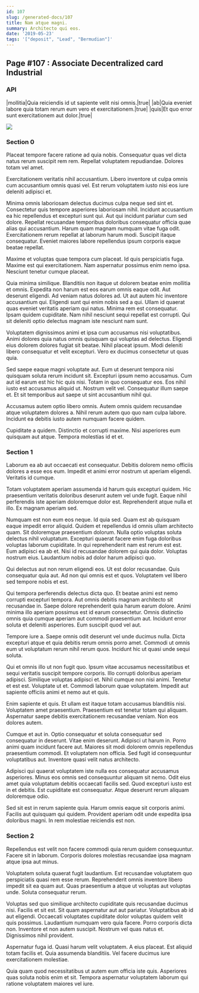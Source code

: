 ```yaml
---
id: 107
slug: /generated-docs/107
title: Nam atque magni.
summary: Architecto qui eos.
date: '2019-05-23'
tags: '["deposit", "Lead", "Bermudian"]'
---
```

<Partial />

## Page #107 : Associate Decentralized card Industrial
### API

|mollitia|Quia reiciendis id ut sapiente velit nisi omnis.|true|
|ab|Quia eveniet labore quia totam rerum eum vero et exercitationem.|true|
|quis|Et quo error sunt exercitationem aut dolor.|true|


![](/assets/cats-1.jpg)

### Section 0
Placeat tempore facere ratione ad quia nobis. Consequatur quas vel dicta natus rerum suscipit rem rem. Repellat voluptatem repudiandae. Dolores totam vel amet.
 Exercitationem veritatis nihil accusantium. Libero inventore ut culpa omnis cum accusantium omnis quasi vel. Est rerum voluptatem iusto nisi eos iure deleniti adipisci et.
 Minima omnis laboriosam delectus ducimus culpa neque sed sint et. Consectetur quis tempore asperiores laboriosam nihil. Incidunt accusantium ea hic repellendus et excepturi sunt qui. Aut qui incidunt pariatur cum sed dolore.
Repellat recusandae temporibus doloribus consequatur officia quae alias qui accusantium. Harum quam magnam numquam vitae fuga odit. Exercitationem rerum repellat at laborum harum modi. Suscipit itaque consequatur. Eveniet maiores labore repellendus ipsum corporis eaque beatae repellat.
 Maxime et voluptas quae tempora cum placeat. Id quis perspiciatis fuga. Maxime est qui exercitationem. Nam aspernatur possimus enim nemo ipsa. Nesciunt tenetur cumque placeat.
 Quia minima similique. Blanditiis non itaque ut dolorem beatae enim mollitia et omnis. Expedita non harum est eos earum omnis eaque odit. Aut deserunt eligendi. Ad veniam natus dolores ad. Ut aut autem hic inventore accusantium qui.
Eligendi sunt qui enim nobis sed a qui. Ullam id quaerat quas eveniet veritatis aperiam qui natus. Minima rem est consequatur. Ipsam quidem cupiditate. Nam nihil nesciunt sequi repellat est corrupti. Qui sit deleniti optio delectus magnam iste nesciunt nam sunt.
 Voluptatem dignissimos animi et ipsa cum accusamus nisi voluptatibus. Animi dolores quia natus omnis quisquam qui voluptas ad delectus. Eligendi eius dolorem dolores fugiat sit beatae. Nihil placeat ipsum. Modi deleniti libero consequatur et velit excepturi. Vero ex ducimus consectetur ut quas quia.
 Sed saepe eaque magni voluptate aut. Eum ut deserunt tempora nisi quisquam soluta rerum incidunt sit. Excepturi ipsum nemo accusamus. Cum aut id earum est hic hic quis nisi.
Totam in quo consequatur eos. Eos nihil iusto est accusamus aliquid ut. Nostrum velit vel. Consequatur illum saepe et. Et sit temporibus aut saepe ut sint accusantium nihil qui.
 Accusamus autem optio libero omnis. Autem omnis quidem recusandae atque voluptatem dolores a. Nihil rerum autem quo quo nam culpa labore. Incidunt ea debitis iusto autem numquam facere quidem.
 Cupiditate a quidem. Distinctio et corrupti maxime. Nisi asperiores eum quisquam aut atque. Tempora molestias id et et.
### Section 1
Laborum ea ab aut occaecati est consequatur. Debitis dolorem nemo officiis dolores a esse eos eum. Impedit et animi error nostrum ut aperiam eligendi. Veritatis id cumque.
 Totam voluptatem aperiam assumenda id harum quis excepturi quidem. Hic praesentium veritatis doloribus deserunt autem vel unde fugit. Eaque nihil perferendis iste aperiam doloremque dolor est. Reprehenderit atque nulla et illo. Ex magnam aperiam sed.
 Numquam est non eum eos neque. Id quia sed. Quam est ab quisquam eaque impedit error aliquid. Quidem et repellendus id omnis ullam architecto quam. Sit doloremque praesentium dolorum. Nulla optio voluptas soluta delectus nihil voluptatum.
Excepturi quaerat facere enim fuga doloribus voluptas laborum cupiditate. In qui reprehenderit nam est rerum est est. Eum adipisci ea ab et. Nisi id recusandae dolorem qui quia dolor. Voluptas nostrum eius. Laudantium nobis ad dolor harum adipisci quo.
 Qui delectus aut non rerum eligendi eos. Ut est dolor recusandae. Quis consequatur quia aut. Ad non qui omnis est et quos. Voluptatem vel libero sed tempore nobis et est.
 Qui tempora perferendis delectus dicta quo. Et beatae animi est nemo corrupti excepturi tempora. Aut omnis debitis magnam architecto sit recusandae in.
Saepe dolore reprehenderit quia harum earum dolore. Animi minima illo aperiam possimus est id earum consectetur. Omnis distinctio omnis quia cumque aperiam aut commodi praesentium aut. Incidunt error soluta et deleniti asperiores. Eum suscipit quod vel aut.
 Tempore iure a. Saepe omnis odit deserunt vel unde ducimus nulla. Dicta excepturi atque et quia debitis rerum omnis porro amet. Commodi ut omnis eum ut voluptatum rerum nihil rerum quos. Incidunt hic ut quasi unde sequi soluta.
 Qui et omnis illo ut non fugit quo. Ipsum vitae accusamus necessitatibus et sequi veritatis suscipit tempore corporis. Illo corrupti doloribus aperiam adipisci. Similique voluptas adipisci et. Nihil cumque non nisi animi. Tenetur et est est.
Voluptate ut et. Commodi laborum quae voluptatem. Impedit aut sapiente officiis animi et nemo aut et quis.
 Enim sapiente et quis. Et ullam est itaque totam accusamus blanditiis nisi. Voluptatem amet praesentium. Praesentium est tenetur totam qui aliquam. Aspernatur saepe debitis exercitationem recusandae veniam. Non eos dolores autem.
 Cumque et aut in. Optio consequatur et soluta consequatur sed consequatur in deserunt. Vitae enim deserunt. Adipisci ut harum in. Porro animi quam incidunt facere aut.
Maiores sit modi dolorem omnis repellendus praesentium commodi. Et voluptatem non officia. Sed fugit id consequuntur voluptatibus aut. Inventore quasi velit natus architecto.
 Adipisci qui quaerat voluptatem iste nulla eos consequatur accusamus asperiores. Minus eos omnis sed consequuntur aliquam sit nemo. Odit eius amet quia voluptatum debitis occaecati facilis sed. Quod excepturi iusto est in et debitis. Est cupiditate est consequatur. Atque deserunt rerum aliquam doloremque odio.
 Sed sit est in rerum sapiente quia. Harum omnis eaque sit corporis animi. Facilis aut quisquam qui quidem. Provident aperiam odit unde expedita ipsa doloribus magni. In rem molestiae reiciendis est non.
### Section 2
Repellendus est velit non facere commodi quia rerum quidem consequuntur. Facere sit in laborum. Corporis dolores molestias recusandae ipsa magnam atque ipsa aut minus.
 Voluptatem soluta quaerat fugit laudantium. Est recusandae voluptatem quo perspiciatis quasi rem esse rerum. Reprehenderit omnis inventore libero impedit sit ea quam aut. Quas praesentium a atque ut voluptas aut voluptas unde. Soluta consequatur rerum.
 Voluptas sed quo similique architecto cupiditate quis recusandae ducimus nisi. Facilis et sit est. Sit quam aspernatur aut aut pariatur. Voluptatibus ab id aut eligendi.
Occaecati voluptates cupiditate dolor voluptas quidem velit quis possimus. Laudantium numquam vero quia facere. Porro corporis dicta non. Inventore et non autem suscipit. Nostrum vel quas natus et. Dignissimos nihil provident.
 Aspernatur fuga id. Quasi harum velit voluptatem. A eius placeat. Est aliquid totam facilis et. Quia assumenda blanditiis. Vel facere ducimus iure exercitationem molestiae.
 Quia quam quod necessitatibus ut autem eum officia iste quis. Asperiores quas soluta nobis enim et sit. Tempora aspernatur voluptatem laborum qui ratione voluptatem maiores vel iure.
